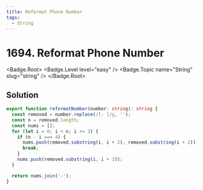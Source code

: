 ```yaml
---
title: Reformat Phone Number
tags:
  - String
---
```


# 1694. Reformat Phone Number

<Badge.Root>
  <Badge.Level level="easy" />
  <Badge.Topic name="String" slug="string" />
</Badge.Root>

## Solution

```typescript filename="solution.ts" copy
export function reformatNumber(number: string): string {
  const removed = number.replace(/[- ]/g, '');
  const n = removed.length;
  const nums = [];
  for (let i = 0; i < n; i += 3) {
    if (n - i === 4) {
      nums.push(removed.substring(i, i + 2), removed.substring(i + 2));
      break;
    }
    nums.push(removed.substring(i, i + 3));
  }

  return nums.join('-');
}
```

<ProblemLink
  codingSite="leetcode"
  href="https://leetcode.com/problems/reformat-phone-number"
  title="Reformat Phone Number"
/>
